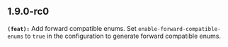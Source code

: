 ## 1.9.0-rc0
**`(feat):`** Add forward compatible enums. Set `enable-forward-compatible-enums` to `true` in the configuration to generate forward compatible enums.

